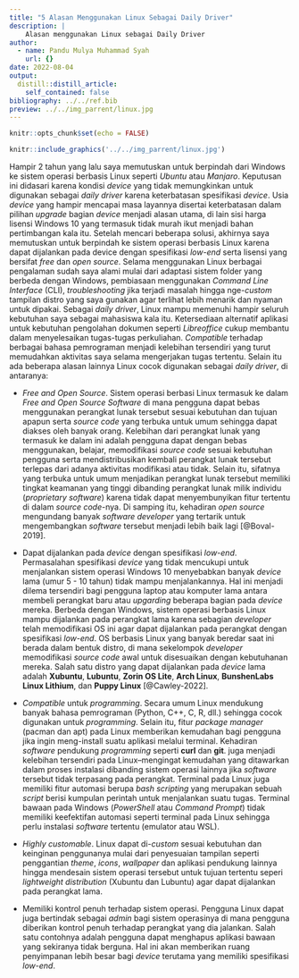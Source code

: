 ```yaml
---
title: "5 Alasan Menggunakan Linux Sebagai Daily Driver"
description: |
    Alasan menggunakan Linux sebagai Daily Driver 
author:
  - name: Pandu Mulya Muhammad Syah
    url: {}
date: 2022-08-04
output:
  distill::distill_article:
    self_contained: false
bibliography: ../../ref.bib
preview: ../../img_parrent/linux.jpg
---
```


```r
knitr::opts_chunk$set(echo = FALSE)
```

```r
knitr::include_graphics('../../img_parrent/linux.jpg')
```

Hampir 2 tahun yang lalu saya memutuskan untuk berpindah dari Windows ke sistem operasi berbasis Linux seperti *Ubuntu* atau *Manjaro*. Keputusan ini didasari karena kondisi *device* yang tidak memungkinkan untuk digunakan sebagai *daily driver* karena keterbatasan spesifikasi *device*. Usia *device* yang hampir mencapai masa layannya disertai keterbatasan dalam pilihan *upgrade* bagian *device* menjadi alasan utama, di lain sisi harga lisensi Windows 10 yang termasuk tidak murah ikut menjadi bahan pertimbangan kala itu. Setelah mencari beberapa solusi, akhirnya saya memutuskan untuk berpindah ke sistem operasi berbasis Linux karena dapat dijalankan pada device dengan spesifikasi *low-end* serta lisensi yang bersifat *free* dan *open source*. Selama menggunakan Linux berbagai pengalaman sudah saya alami mulai dari adaptasi sistem folder yang berbeda dengan Windows, pembiasaan menggunakan *Command Line Interface* (CLI), *troubleshooting* jika terjadi masalah hingga nge-*custom* tampilan distro yang saya gunakan agar terlihat lebih menarik dan nyaman untuk dipakai. Sebagai *daily driver*, Linux mampu memenuhi hampir seluruh kebutuhan saya sebagai mahasiswa kala itu. Ketersediaan alternatif aplikasi untuk kebutuhan pengolahan dokumen seperti *Libreoffice* cukup membantu dalam menyelesaikan tugas-tugas perkuliahan. *Compatible* terhadap berbagai bahasa pemrograman menjadi kelebihan tersendiri yang turut memudahkan aktivitas saya selama mengerjakan tugas tertentu. Selain itu ada beberapa alasan lainnya Linux cocok digunakan sebagai *daily driver*, di antaranya:

- *Free and Open Source*.
    Sistem operasi berbasi Linux termasuk ke dalam *Free and Open Source Software* di mana pengguna dapat bebas menggunakan perangkat lunak tersebut sesuai kebutuhan dan tujuan apapun serta *source code* yang terbuka untuk umum sehingga dapat diakses oleh banyak orang. Kelebihan dari perangkat lunak yang termasuk ke dalam ini adalah pengguna dapat dengan bebas menggunakan, belajar, memodifikasi *source code* sesuai kebutuhan pengguna serta mendistribusikan kembali perangkat lunak tersebut terlepas dari adanya aktivitas modifikasi atau tidak. Selain itu, sifatnya yang terbuka untuk umum menjadikan perangkat lunak tersebut memiliki tingkat keamanan yang tinggi dibanding perangkat lunak milik individu (*proprietary software*) karena tidak dapat menyembunyikan fitur tertentu di dalam *source code*-nya. Di samping itu, kehadiran *open source* mengundang banyak *software developer* yang tertarik untuk mengembangkan *software* tersebut menjadi lebih baik lagi [@Boval-2019].

- Dapat dijalankan pada *device* dengan spesifikasi *low-end*.
    Permasalahan spesifikasi *device* yang tidak mencukupi untuk menjalankan sistem operasi Windows 10 menyebabkan banyak *device* lama (umur 5 - 10 tahun) tidak mampu menjalankannya. Hal ini menjadi dilema tersendiri bagi pengguna laptop atau komputer lama antara membeli perangkat baru atau *upgarding* beberapa bagian pada *device* mereka. Berbeda dengan Windows, sistem operasi berbasis Linux mampu dijalankan pada perangkat lama karena sebagian *developer* telah memodifikasi OS ini agar dapat dijalankan pada perangkat dengan spesifikasi *low-end*. OS berbasis Linux yang banyak beredar saat ini berada dalam bentuk distro, di mana sekelompok *developer* memodifikasi *source code* awal untuk disesuaikan dengan kebutuhanan mereka. Salah satu distro yang dapat dijalankan pada *device* lama adalah **Xubuntu**, **Lubuntu**, **Zorin OS Lite**, **Arch Linux**, **BunshenLabs Linux Lithium**, dan **Puppy Linux** [@Cawley-2022].

- *Compatible* untuk *programming*.
    Secara umum Linux mendukung banyak bahasa pemrograman (Python, C++, C, R, dll.) sehingga cocok digunakan untuk *programming*. Selain itu, fitur *package manager* (pacman dan apt) pada Linux memberikan kemudahan bagi pengguna jika ingin meng-install suatu aplikasi melalui terminal. Kehadiran *software* pendukung *programming* seperti **curl** dan **git**. juga menjadi kelebihan tersendiri pada Linux--mengingat kemudahan yang ditawarkan dalam proses instalasi dibanding sistem operasi lainnya jika *software* tersebut tidak terpasang pada perangkat. Terminal pada Linux juga memiliki fitur automasi berupa *bash scripting* yang merupakan sebuah *script* berisi kumpulan perintah untuk menjalankan suatu tugas. Terminal bawaan pada Windows (*PowerShell* atau *Command Prompt*) tidak memiliki keefektifan automasi seperti terminal pada Linux sehingga perlu instalasi *software* tertentu (emulator atau WSL).

- *Highly customable*.
    Linux dapat di-*custom* sesuai kebutuhan dan keinginan penggunanya mulai dari penyesuaian tampilan seperti penggantian *theme*, *icons*, *wallpaper* dan aplikasi pendukung lainnya hingga mendesain sistem operasi tersebut untuk tujuan tertentu seperi *lightweight distribution* (Xubuntu dan Lubuntu) agar dapat dijalankan pada perangkat lama.

- Memiliki kontrol penuh terhadap sistem operasi. Pengguna Linux dapat juga bertindak sebagai *admin* bagi sistem operasinya di mana pengguna diberikan kontrol penuh terhadap perangkat yang dia jalankan. Salah satu contohnya adalah pengguna dapat menghapus aplikasi bawaan yang sekiranya tidak berguna. Hal ini akan memberikan ruang penyimpanan lebih besar bagi *device* terutama yang memiliki spesifikasi *low-end*. 
